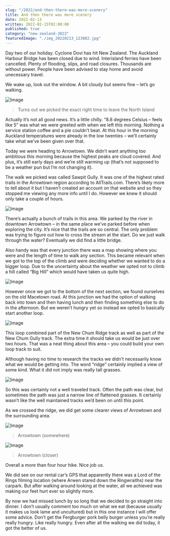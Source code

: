 ```yaml
---
slug: "/2022/and-then-there-was-more-scenery"
title: And then there was more scenery
date: 2022-02-13
written: 2022-02-15T02:00:00
published: true
category: "new-zealand-2022"
featuredImage: "./img_20220213_123802.jpg"
---
```


Day two of our holiday. Cyclone Dovi has hit New Zealand. The Auckland Harbour Bridge has been closed due to wind. Interisland ferries have been cancelled. Plenty of flooding, slips, and road closures. Thousands are without power. People have been advised to stay home and avoid unecessary travel.

We wake up, look out the window. A bit cloudy but seems fine – let’s go walking.

![Image](cyclone_dovi.jpg)

> Turns out we picked the exact right time to leave the North Island

Actually it’s not all good news. It’s a little chilly. “8.8 degrees Celsius – feels like 5” was what we were greeted with when we left this morning. Nothing a service station coffee and a pie couldn’t beat. At this hour in the morning Auckland temperatures were already in the low twenties – we’ll certainly take what we’ve been given over that.

Today we were heading to Arrowtown. We didn’t want anything too ambitious this morning because the highest peaks are cloud covered. And plus, it’s still early days and we’re still warming up (that’s not supposed to be a weather pun but I’m not changing it).

The walk we picked was called Sawpit Gully. It was one of the highest rated trails in the Arrowtown region according to AllTrails.com. There’s likely more to tell about it but I haven’t created an account on that website and so they stopped me viewing any more info until I do. However we knew it should only take a couple of hours.

![Image](img_20220213_102531.jpg)

There’s actually a bunch of trails in this area. We parked by the river in downtown Arrowtown – in the same place we’ve parked before when exploring the city. It’s nice that the trails are so central. The only problem was trying to figure out how to cross the stream at the start. Do we just walk through the water? Eventually we did find a little bridge.

Also handy was that every junction there was a map showing where you were and the length of time to walk any section. This became relevant when we got to the top of the climb and were deciding whether we wanted to do a bigger loop. Due to the uncertainty about the weather we opted not to climb a hill called “Big Hill” which would have taken us quite high.

![Image](img_20220213_103227.jpg)

However once we got to the bottom of the next section, we found ourselves on the old Macetown road. At this junction we had the option of walking back into town and then having lunch and then finding something else to do in the afternoon. But we weren’t hungry yet so instead we opted to basically start another loop.

![Image](img_20220213_105046.jpg)

This loop combined part of the New Chum Ridge track as well as part of the New Chum Gully track. The extra time it should take us would be just over two hours. That was a neat thing about this area – you could build your own loop track to suit.

Although having no time to research the tracks we didn’t necessarily know what we would be getting into. The word “ridge” certainly implied a view of some kind. What it did not imply was really tall grasses.

![Image](img_20220213_123802.jpg)

So this was certainly not a well traveled track. Often the path was clear, but sometimes the path was just a narrow line of flattened grasses. It certainly wasn’t like the well maintained tracks we’d been on until this point.

As we crossed the ridge, we did get some clearer views of Arrowtown and the surrounding area.

![Image](img_20220213_125103.jpg)

> Arrowtown (somewhere)

![Image](img_20220213_135500.jpg)

> Arrowtown (closer)

Overall a more than four hour hike. Nice job us.

We did see on our rental car’s GPS that apparently there was a Lord of the Rings filming location (where Arwen stared down the Ringwraiths) near the carpark. But after walking around looking at the water, all we achieved was making our feet hurt ever so slightly more.

By now we had missed lunch by so long that we decided to go straight into dinner. I don’t usually comment too much on what we eat (because usually it makes us look lame and uncultured) but in this one instance I will offer some advice. Don’t get the Fergburger pork belly burger unless you’re really really hungry. Like really hungry. Even after all the walking we did today, it got the better of us.